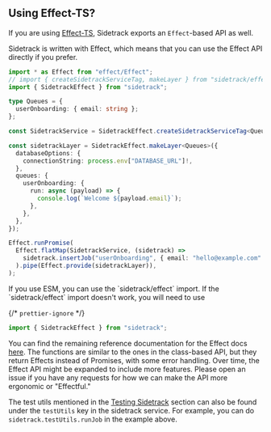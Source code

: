 
## Using Effect-TS?

If you are using [Effect-TS](https://effect.website), Sidetrack exports an `Effect`-based API as well.

Sidetrack is written with Effect, which means that you can use the Effect API directly if you prefer.

```ts twoslash
import * as Effect from "effect/Effect";
// import { createSidetrackServiceTag, makeLayer } from "sidetrack/effect";
import { SidetrackEffect } from "sidetrack";

type Queues = {
  userOnboarding: { email: string };
};

const SidetrackService = SidetrackEffect.createSidetrackServiceTag<Queues>();

const sidetrackLayer = SidetrackEffect.makeLayer<Queues>({
  databaseOptions: {
    connectionString: process.env["DATABASE_URL"]!,
  },
  queues: {
    userOnboarding: {
      run: async (payload) => {
        console.log(`Welcome ${payload.email}`);
      },
    },
  },
});

Effect.runPromise(
  Effect.flatMap(SidetrackService, (sidetrack) =>
    sidetrack.insertJob("userOnboarding", { email: "hello@example.com" }),
  ).pipe(Effect.provide(sidetrackLayer)),
);
```

<Callout type="warning" emoji="⚠️">
  If you use ESM, you can use the `sidetrack/effect` import. If the `sidetrack/effect` import doesn't work, you will need to use

{/* `prettier-ignore` */}

```ts
import { SidetrackEffect } from "sidetrack";
```

</Callout>

You can find the remaining reference documentation for the Effect docs [here](https://sidetracklabs.github.io/sidetrack/modules/sidetrack.effect.html). The functions are similar to the ones in the class-based API, but they return Effects instead of Promises, with some error handling. Over time, the Effect API might be expanded to include more features. Please open an issue if you have any requests for how we can make the API more ergonomic or "Effectful."

The test utils mentioned in the [Testing Sidetrack](/guides/testing-sidetrack) section can also be found under the `testUtils` key in the sidetrack service. For example, you can do `sidetrack.testUtils.runJob` in the example above.
